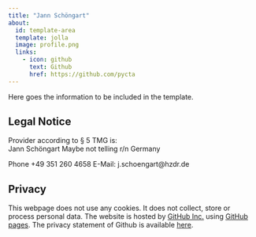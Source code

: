 ```yaml
---
title: "Jann Schöngart"
about:
  id: template-area
  template: jolla
  image: profile.png
  links:
    - icon: github
      text: Github
      href: https://github.com/pycta
---
```





:::{#template-area}

Here goes the information to be included in the template. 

:::

## Legal Notice

Provider according to § 5 TMG is:  
Jann Schöngart
Maybe not telling r/n
Germany  

Phone +49 351 260 4658
E-Mail: j.schoengart@hzdr.de

## Privacy

This webpage does not use any cookies. It does not collect, store or process personal data. The website is hosted by [GitHub Inc.](https://github.com/){target="_blank"} using [GitHub pages](https://docs.github.com/en/pages/getting-started-with-github-pages/about-github-pages){target="_blank"}. The privacy statement of Github is available [here](https://docs.github.com/en/site-policy/privacy-policies/github-privacy-statement){target="_blank"}. 
